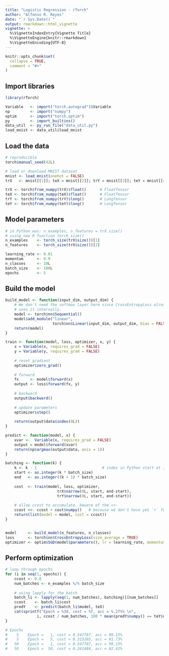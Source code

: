 ```yaml
---
title: "Logistic Regression - rTorch"
author: "Alfonso R. Reyes"
date: "`r Sys.Date()`"
output: rmarkdown::html_vignette
vignette: >
  %\VignetteIndexEntry{Vignette Title}
  %\VignetteEngine{knitr::rmarkdown}
  %\VignetteEncoding{UTF-8}
---
```


```r
knitr::opts_chunk$set(
  collapse = TRUE,
  comment = "#>"
)
```

## Import libraries

```r
library(rTorch)

Variable   <- import("torch.autograd")$Variable
np         <- import("numpy")
optim      <- import("torch.optim") 
py         <- import_builtins()
data_util  <- py_run_file("data_util.py")
load_mnist <- data_util$load_mnist
```


## Load the data

```r
# reproducible
torch$manual_seed(42L)

# load or download MNIST dataset
mnist <- load_mnist(onehot = FALSE)
trX   <- mnist[[1]]; teX = mnist[[2]]; trY = mnist[[3]]; teY = mnist[[4]]

trX <- torch$from_numpy(trX)$float()      # FloatTensor
teX <- torch$from_numpy(teX)$float()      # FloatTensor
trY <- torch$from_numpy(trY)$long()       # LongTensor
teY <- torch$from_numpy(teY)$long()       # LongTensor
```

## Model parameters
```r
# in Python was: n_examples, n_features = trX.size()
# using new R function torch_size()
n_examples    <- torch_size(trX$size())[1]
n_features    <- torch_size(trX$size())[2]

learning_rate <- 0.01
momentum      <- 0.9
n_classes     <- 10L
batch_size    <- 100L
epochs        <- 5
```


## Build the model

```r
build_model <- function(input_dim, output_dim) {
    # We don't need the softmax layer here since CrossEntropyLoss already
    # uses it internally.
    model <- torch$nn$Sequential()
    model$add_module("linear",
                     torch$nn$Linear(input_dim, output_dim, bias = FALSE))
    return(model)
}

train <- function(model, loss, optimizer, x, y) {
    x = Variable(x, requires_grad = FALSE)
    y = Variable(y, requires_grad = FALSE)
    
    # reset gradient
    optimizer$zero_grad()
    
    # forward
    fx     <- model$forward(x)
    output <- loss$forward(fx, y)
    
    # backward
    output$backward()
    
    # update parameters
    optimizer$step()
    
    return(output$data$index(0L))
}

predict <- function(model, x) {
    xvar <-  Variable(x, requires_grad = FALSE)
    output = model$forward(xvar)
    return(np$argmax(output$data, axis = 1))
}

batching <- function(k) {
    k <- k - 1                             # index in Python start at [0]
    start <- as.integer(k * batch_size)
    end   <- as.integer((k + 1) * batch_size)
    
    cost  <- train(model, loss, optimizer,
                       trX$narrow(0L, start, end-start),
                       trY$narrow(0L, start, end-start))
    
    # allow ccost to accumulate. beware of the <<-
    ccost <<- ccost + cost$numpy()   # because we don't have yet `+` func
    return(list(model = model, cost = ccost))
}


model     <- build_model(n_features, n_classes)
loss      <- torch$nn$CrossEntropyLoss(size_average = TRUE)
optimizer <- optim$SGD(model$parameters(), lr = learning_rate, momentum = momentum)
```


## Perform optimization

```r
# loop through epochs
for (i in seq(1, epochs)) {
    ccost <- 0.0
    num_batches <- n_examples %/% batch_size
    
    # using lapply for the batch
    batch_li <- lapply(seq(1, num_batches), batching)[[num_batches]]
    ccost    <- batch_li$cost
    predY    <- predict(batch_li$model, teX)
    cat(sprintf("Epoch = %3d, cost = %f, acc = %.2f%% \n",
              i, ccost / num_batches, 100 * mean(predY$numpy() == teY$numpy())))
}

# Epochs
#    5    Epoch =   1, cost = 0.547787, acc = 90.15% 
#    5    Epoch =   5, cost = 0.315265, acc = 91.73%
#   50    Epoch =   1, cost = 0.547787, acc = 90.15% 
#   50    Epoch =  50, cost = 0.261484, acc = 92.42% 
```


